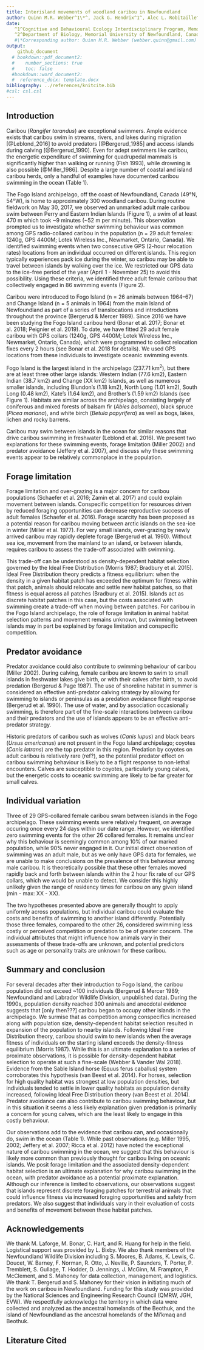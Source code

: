 ```yaml
---
title: Interisland movements of woodland caribou in Newfoundland
author: Quinn M.R. Webber^1\*^, Jack G. Hendrix^1^, Alec L. Robitaille^2^,  Eric Vander Wal^1,2^
date: 
   ^1^Cognitive and Behavioural Ecology Interdisciplinary Program, Memorial University of Newfoundland
   ^2^Department of Biology, Memorial University of Newfoundland, Canada
   #\*Corresponding author: Quinn M.R. Webber (webber.quinn@gmail.com)
output: 
    github_document
  # bookdown::pdf_document2:
  #    number_sections: true
  #    toc: false
  #bookdown::word_document2:
  #  reference_docx: template.docx
bibliography: ../references/knitcite.bib
#csl: csl.csl
---
```


\newpage

## Introduction
Caribou (*Rangifer tarandus*) are exceptional swimmers. Ample evidence exists
that caribou swim in streams, rivers, and lakes during migration [@Leblond_2016] 
to avoid predators [@Bergerud_1985] and access islands during calving
[@Bergerud_1990]. Even for adept swimmers like caribou, the
energetic expenditure of swimming for quadrupedal mammals is
significantly higher than walking or running (Fish 1993), while drowning
is also possible [@Miller_1986]. Despite a large number of coastal and
island caribou herds, only a handful of examples have documented caribou
swimming in the ocean (Table 1).

The Fogo Island archipelago, off the coast of Newfoundland, Canada (49°N, 54°W),
is home to approximately 300 woodland caribou. During routine fieldwork on May
30, 2017, we observed an unmarked adult male caribou swim between Perry and
Eastern Indian Islands (Figure 1), a swim of at least 470 m which took ~9
minutes (~52 m per minute). This observation prompted us to investigate whether
swimming behaviour was common among GPS radio-collared caribou in the population
(n = 29 adult females: 1240g, GPS 4400M; Lotek Wireless Inc., Newmarket,
Ontario, Canada). We identified swimming events when two consecutive GPS (2-hour
relocation rates) locations from an individual occurred on different islands.
This region typically experiences pack ice during the winter, so caribou may be
able to travel between islands by walking over the ice. We restricted our GPS
data to the ice-free period of the year (April 1 - November 25) to avoid this
possibility. Using these criteria, we identified three adult female caribou that
collectively engaged in 86 swimming events (Figure 2).

<!--Is it better to just state our results here, or give this sort of teaser? Initially I had "86 events by 3 individuals" here, but then we ignore that for a couple paragraphs of context before getting back into it... which seemed weird--> 

Caribou were introduced to Fogo Island (n = 26 animals between 1964–67) and
Change Island (n = 5 animals in 1964) from the main Island of Newfoundland as
part of a series of translocations and introductions throughout the province
(Bergerud & Mercer 1989). Since 2016 we have been studying the Fogo Island
caribou herd (Bonar et al. 2017; Bonar et al. 2018; Peignier et al. 2019). To
date, we have fitted 29 adult female caribou with GPS collars (1240g, GPS 4400M;
Lotek Wireless Inc., Newmarket, Ontario, Canada), which were programmed to
collect relocation fixes every 2 hours (see Bonar et al. 2018 for details). We
used GPS locations from these individuals to investigate oceanic swimming
events.


Fogo Island is the largest island in the archipelago (237.71 km^2^), but there
are at least three other large islands: Western Indian (77.6 km2), Eastern
Indian (38.7 km2) and Change (XX km2) Islands, as well as numerous smaller
islands, including Blundon’s (1.18 km2), North Long (1.01 km2), South Long (0.48
km2), Kate’s (1.64 km2), and Brother’s (1.59 km2) Islands (see Figure 1).
Habitats are similar across the archipelago, consisting largely of coniferous
and mixed forests of balsam fir (*Abies balsamea*), black spruce (*Picea
mariana*), and white birch (*Betula papyrifera*) as well as bogs, lakes, lichen
and rocky barrens.

Caribou may swim between islands in the ocean for similar reasons that drive
caribou swimming in freshwater (Leblond et al. 2016). We present two
explanations for these swimming events, forage limitation (Miller 2002) and
predator avoidance (Jeffery et al. 2007), and discuss why these swimming events
appear to be relatively commonplace in the population.

## Forage limitation
Forage limitation and over-grazing is a major concern for caribou populations
(Schaefer et al. 2016; Zamin et al. 2017) and could explain movement between
islands. Conspecific competition for resources driven by reduced foraging
opportunities can decrease reproductive success of adult females (Schaefer et
al. 2016). Forage scarcity has been proposed as a potential reason for caribou
moving between arctic islands on the sea-ice in winter (Miller et al. 1977).
For very small islands, over-grazing by newly arrived caribou may rapidly
deplete forage (Bergerud et al. 1990). Without sea ice, movement from the
mainland to an island, or between islands, requires caribou to assess the
trade-off associated with swimming.

This trade-off can be understood as density-dependent habitat selection governed
by the Ideal Free Distribution (Morris 1987; Bradbury et al. 2015). Ideal Free
Distribution theory predicts a fitness equilibrium: when the density in a given
habitat patch has exceeded the optimum for fitness within that patch, animals
should relocate and settle new habitat patches, so that fitness is equal across
all patches (Bradbury et al. 2015). Islands act as discrete habitat patches in
this case, but the costs associated with swimming create a trade-off when moving
between patches. For caribou in the Fogo Island archipelago, the role of forage
limitation in animal habitat selection patterns and movement remains unknown,
but swimming between islands may in part be explained by forage limitation and
conspecific competition.

## Predator avoidance
Predator avoidance could also contribute to swimming behaviour of caribou
(Miller 2002). During calving, female caribou are known to swim to small islands
in freshwater lakes give birth, or with their calves after birth, to avoid
predation (Bergerud & Page 1987). The use of shoreline habitat in summer is
considered an effective anti-predator calving strategy by allowing for swimming
to islands or peninsulas as a predation avoidance flight response (Bergerud et
al. 1990). The use of water, and by association occasionally swimming, is
therefore part of the fine-scale interactions between caribou and their
predators and the use of islands appears to be an effective anti-predator
strategy.

Historic predators of caribou such as wolves (*Canis lupus*) and black bears
(*Ursus americanus*) are not present in the Fogo Island archipelago; coyotes
(*Canis latrans*) are the top predator in this region. Predation by coyotes on
adult caribou is relatively rare (ref?), so the potential predator effect on
caribou swimming behaviour is likely to be a flight response to non-lethal
encounters. Calves are susceptible to coyotes, particularly young calves, but
the energetic costs to oceanic swimming are likely to be far greater for small
calves.

<!-- did the swimming events occur during the calving season? were these three breeders/non-breeders? did any of these females make these journeys with their calves?  -->

## Individual variation 
Three of 29 GPS-collared female caribou swam between islands in the Fogo
archipelago. These swimming events were relatively frequent, on average occuring
once every 24 days within our date range. However, we identified zero swimming
events for the other 26 collared females. It remains unclear why this behaviour
is seemingly common among 10% of our marked population, while 90% never engaged
in it. Our initial direct observation of swimming was an adult male, but as we
only have GPS data for females, we are unable to make conclusions on the
prevalence of this behaviour among male caribou. It is theoretically possible
that these other females moved rapidly back and forth between islands within the
2 hour fix rate of our GPS collars, which we would be unable to detect. We
consider this highly unlikely given the range of residency times for caribou on
any given island (min - max: XX - XX).
<!-- What is the typical residency time? Is this a true statement or am I just making this up? -->

The two hypotheses presented above are generally thought to apply uniformly
across populations, but individual caribou could evaluate the costs and benefits
of swimming to another island differently. Potentially those three females,
compared to the other 26, considered swimming less costly or perceived
competition or predation to be of greater concern. The individual attributes
that might influence how animals vary in their assessments of these trade-offs
are unknown, and potential predictors such as age or personality traits are
unknown for these caribou.

## Summary and conclusion
For several decades after their introduction to Fogo Island, the caribou
population did not exceed ~100 individuals (Bergerud & Mercer 1989; Newfoundland
and Labrador Wildlife Division, unpublished data). During the 1990s, population
density reached 300 animals and anecdotal evidence suggests that [only then???]
caribou began to occupy other islands in the archipelago. We surmise that as
competition among conspecifics increased along with population size,
density-dependent habitat selection resulted in expansion of the population to
nearby islands. Following Ideal Free Distribution theory, caribou should swim to
new islands when the average fitness of individuals on the starting island
exceeds the density-fitness equilibrium (Morris 1987). While this is an ultimate
explanation to a series of proximate observations, it is possible for
density-dependent habitat selection to operate at such a fine-scale (Webber &
Vander Wal 2018). Evidence from the Sable Island horse (Equus ferus caballus)
system corroborates this hypothesis (van Beest et al. 2014). For horses,
selection for high quality habitat was strongest at low population densities,
but individuals tended to settle in lower quality habitats as population density
increased, following Ideal Free Distribution theory (van Beest et al. 2014).
Predator avoidance can also contribute to caribou swimming behaviour, but in
this situation it seems a less likely explanation given predation is primarily a
concern for young calves, which are the least likely to engage in this costly
behaviour.
<!-- this last bit is sort of me bullshitting, not sure it's actually defensible?-->

Our observations add to the evidence that caribou can, and occasionally do, swim
in the ocean (Table 1). While past observations (e.g. Miller 1995, 2002; Jeffery
et al. 2007; Ricca et al. 2012) have noted the exceptional nature of caribou
swimming in the ocean, we suggest that this behaviour is likely more common than
previously thought for caribou living on oceanic islands. We posit forage
limitation and the associated density-dependent habitat selection is an ultimate
explanation for why caribou swimming in the ocean, with predator avoidance as a
potential proximate explanation. Although our inference is limited to
observations, our observations suggest that islands represent discrete foraging
patches for terrestrial animals that could influence fitness via increased
foraging opportunities and safety from predators. We also suggest that
individuals vary in their evaluation of costs and benefits of movement between
these habitat patches.

## Acknowledgements 
We thank M. Laforge, M. Bonar, C. Hart, and R. Huang for help in the field.
Logistical support was provided by L. Bixby. We also thank members of the
Newfoundland Wildlife Division including S. Moores, B. Adams, K. Lewis, C.
Doucet, W. Barney, F. Norman, R. Otto, J. Neville, P. Saunders, T. Porter, P.
Tremblett, S. Gullage, T. Hodder, D. Jennings, J. McGinn, M. Frampton, P.
McClement, and S. Mahoney for data collection, management, and logistics. We
thank T. Bergerud and S. Mahoney for their vision in initiating much of the work
on caribou in Newfoundland. Funding for this study was provided by the National
Sciences and Engineering Research Council (QMRW, JGH, EVW). We respectfully
acknowledge the territory in which data were collected and analyzed as the
ancestral homelands of the Beothuk, and the island of Newfoundland as the
ancestral homelands of the Mi’kmaq and Beothuk.
<!-- Simplified the funding statement, do we need to name the specific scholarships/grants? Eric opinion??-->


## Literature Cited

